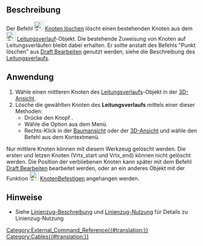 <languages/>

{{Docnav
|[[Cables_AddVertex/de|Knoten hinzufügen]]
|[[Cables_AttachVertex/de|Knoten befestigen]]
|[[Cables_Workbench/de|Cables]]
|IconL=Cables_AddVertex.svg
|IconR=Cables_AttachVertex.svg
|IconC=Cables_workbench_icon.svg
}}

{{GuiCommand/de
|Name=Cables DelVertex
|Name/de=Cables KnotenLöschen
|MenuLocation= Leitungsverlauf → Knoten löschen
|Workbenches=[[Cables_Workbench/de|Cables]]
|Shortcut=
|Version=1.0
|SeeAlso=[[Cables_AddVertex/de|Cables KnotenHinzufügen]]
}}

<span id="Description"></span>
==Beschreibung==

Der Befehl [[Image:Cables_DelVertex.svg|24px]] [[Cables_DelVertex/de|Knoten löschen]] löscht einen bestehenden Knoten aus dem  [[Image:Cables_WireFlex.svg|24px]] [[Cables_WireFlex/de|Leitungsverlauf]]-Objekt. Die bestehende Zuweisung von Knoten auf Leitungsverläufen bleibt dabei erhalten. Er sollte anstatt des Befehls "Punkt löschen" aus [[Draft_Edit/de|Draft Bearbeiten]] genutzt werden, siehe die Beschreibung des [[Cables_WireFlex/de#Description|Leitungsverlaufs]].

<span id="Usage"></span>
==Anwendung==

# Wähle einen mittleren Knoten des [[Cables_WireFlex/de|Leitungsverlaufs]]-Objekt in der [[3D_view/de|3D-Ansicht]].
# Lösche die gewählten Knoten des '''Leitungsverlaufs''' mittels einer dieser Methoden:
#* Drücke den Knopf {{Button|[[Image:Cables_DelVertex.svg|16px]] [[Cables_DelVertex/de|Knoten löschen]]}}.
#* Wähle die Option {{MenuCommand|Leitungsverlauf → [[Image:Cables_DelVertex.svg|16px]] Knoten löschen}} aus dem Menü.
#* Rechts-Klick in der [[Tree_view/de|Baumansicht]] oder der [[3D_view/de|3D-Ansicht]] und wähle den Befehl {{MenuCommand|Leitungsverlauf → [[Image:Cables_DelVertex.svg|16px]] Knoten löschen}} aus dem Kontextmenü.

Nur mittlere Knoten können mit diesem Werkzeug gelöscht werden. Die ersten und letzen Knoten (Vrtx_start und Vrtx_end) können nicht gelöscht werden. Die Position der verbliebenen Knoten kann später mit dem Befehl [[Draft_Edit/de|Draft Bearbeiten]] bearbeitet werden, oder an ein anderes Objekt mit der Funktion [[Image:Cables_AttachVertex.svg|24px]] [[Cables_AttachVertex/de|KnotenBefestigen]] angehangen werden.

<span id="Notes"></span>
==Hinweise==

* Siehe  [[Cables_WireFlex/de#Description|Linienzug-Beschreibung]] und [[Cables_WireFlex/de#Usage|Linienzug-Nutzung]] für Details zu Linienzug-Nutzung


{{Docnav
|[[Cables_AddVertex/de|Knoten hinzufügen]]
|[[Cables_AttachVertex/de|Knoten befestigen]]
|[[Cables_Workbench/de|Cables]]
|IconL=Cables_AddVertex.svg
|IconR=Cables_AttachVertex.svg
|IconC=Cables_workbench_icon.svg
}}

[[Category:External_Command_Reference{{#translation:}}]]
[[Category:Cables{{#translation:}}]]